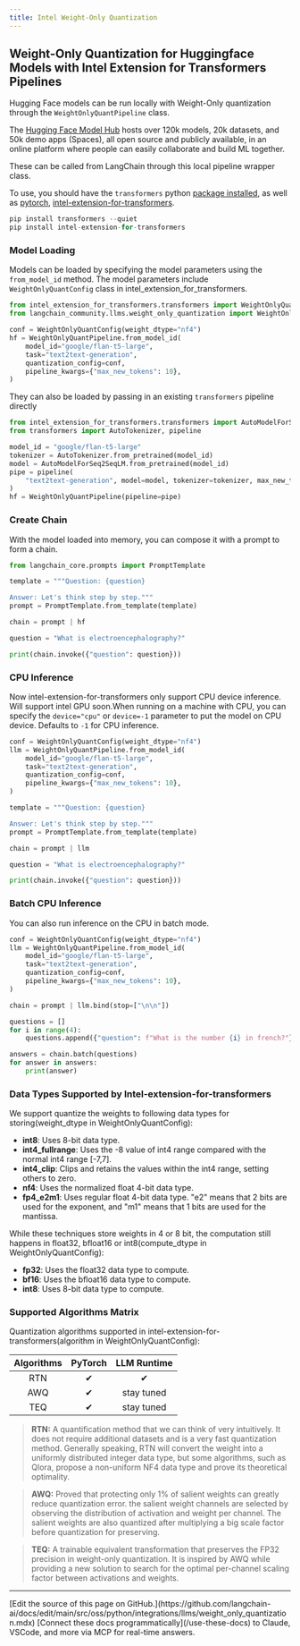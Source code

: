 ```yaml
---
title: Intel Weight-Only Quantization
---
```


## Weight-Only Quantization for Huggingface Models with Intel Extension for Transformers Pipelines

Hugging Face models can be run locally with Weight-Only quantization through the `WeightOnlyQuantPipeline` class.

The [Hugging Face Model Hub](https://huggingface.co/models) hosts over 120k models, 20k datasets, and 50k demo apps (Spaces), all open source and publicly available, in an online platform where people can easily collaborate and build ML together.

These can be called from LangChain through this local pipeline wrapper class.

To use, you should have the `transformers` python [package installed](https://pypi.org/project/transformers/), as well as [pytorch](https://pytorch.org/get-started/locally/), [intel-extension-for-transformers](https://github.com/intel/intel-extension-for-transformers).

```python
pip install transformers --quiet
pip install intel-extension-for-transformers
```

### Model Loading

Models can be loaded by specifying the model parameters using the `from_model_id` method. The model parameters include `WeightOnlyQuantConfig` class in intel_extension_for_transformers.

```python
from intel_extension_for_transformers.transformers import WeightOnlyQuantConfig
from langchain_community.llms.weight_only_quantization import WeightOnlyQuantPipeline

conf = WeightOnlyQuantConfig(weight_dtype="nf4")
hf = WeightOnlyQuantPipeline.from_model_id(
    model_id="google/flan-t5-large",
    task="text2text-generation",
    quantization_config=conf,
    pipeline_kwargs={"max_new_tokens": 10},
)
```

They can also be loaded by passing in an existing `transformers` pipeline directly

```python
from intel_extension_for_transformers.transformers import AutoModelForSeq2SeqLM
from transformers import AutoTokenizer, pipeline

model_id = "google/flan-t5-large"
tokenizer = AutoTokenizer.from_pretrained(model_id)
model = AutoModelForSeq2SeqLM.from_pretrained(model_id)
pipe = pipeline(
    "text2text-generation", model=model, tokenizer=tokenizer, max_new_tokens=10
)
hf = WeightOnlyQuantPipeline(pipeline=pipe)
```

### Create Chain

With the model loaded into memory, you can compose it with a prompt to
form a chain.

```python
from langchain_core.prompts import PromptTemplate

template = """Question: {question}

Answer: Let's think step by step."""
prompt = PromptTemplate.from_template(template)

chain = prompt | hf

question = "What is electroencephalography?"

print(chain.invoke({"question": question}))
```

### CPU Inference

Now intel-extension-for-transformers only support CPU device inference. Will support intel GPU soon.When running on a machine with CPU, you can specify the `device="cpu"` or `device=-1` parameter to put the model on CPU device.
Defaults to `-1` for CPU inference.

```python
conf = WeightOnlyQuantConfig(weight_dtype="nf4")
llm = WeightOnlyQuantPipeline.from_model_id(
    model_id="google/flan-t5-large",
    task="text2text-generation",
    quantization_config=conf,
    pipeline_kwargs={"max_new_tokens": 10},
)

template = """Question: {question}

Answer: Let's think step by step."""
prompt = PromptTemplate.from_template(template)

chain = prompt | llm

question = "What is electroencephalography?"

print(chain.invoke({"question": question}))
```

### Batch CPU Inference

You can also run inference on the CPU in batch mode.

```python
conf = WeightOnlyQuantConfig(weight_dtype="nf4")
llm = WeightOnlyQuantPipeline.from_model_id(
    model_id="google/flan-t5-large",
    task="text2text-generation",
    quantization_config=conf,
    pipeline_kwargs={"max_new_tokens": 10},
)

chain = prompt | llm.bind(stop=["\n\n"])

questions = []
for i in range(4):
    questions.append({"question": f"What is the number {i} in french?"})

answers = chain.batch(questions)
for answer in answers:
    print(answer)
```

### Data Types Supported by Intel-extension-for-transformers

We support quantize the weights to following data types for storing(weight_dtype in WeightOnlyQuantConfig):

* **int8**: Uses 8-bit data type.
* **int4_fullrange**: Uses the -8 value of int4 range compared with the normal int4 range [-7,7].
* **int4_clip**: Clips and retains the values within the int4 range, setting others to zero.
* **nf4**: Uses the normalized float 4-bit data type.
* **fp4_e2m1**: Uses regular float 4-bit data type. "e2" means that 2 bits are used for the exponent, and "m1" means that 1 bits are used for the mantissa.

While these techniques store weights in 4 or 8 bit, the computation still happens in float32, bfloat16 or int8(compute_dtype in WeightOnlyQuantConfig):

* **fp32**: Uses the float32 data type to compute.
* **bf16**: Uses the bfloat16 data type to compute.
* **int8**: Uses 8-bit data type to compute.

### Supported Algorithms Matrix

Quantization algorithms supported in intel-extension-for-transformers(algorithm in WeightOnlyQuantConfig):

| Algorithms |   PyTorch  |    LLM Runtime    |
|:--------------:|:----------:|:----------:|
|       RTN      |  &#10004;  |  &#10004;  |
|       AWQ      |  &#10004;  | stay tuned |
|      TEQ      | &#10004; | stay tuned |

> **RTN:** A quantification method that we can think of very intuitively. It does not require additional datasets and is a very fast quantization method. Generally speaking, RTN will convert the weight into a uniformly distributed integer data type, but some algorithms, such as Qlora, propose a non-uniform NF4 data type and prove its theoretical optimality.

> **AWQ:** Proved that protecting only 1% of salient weights can greatly reduce quantization error. the salient weight channels are selected by observing the distribution of activation and weight per channel. The salient weights are also quantized after multiplying a big scale factor before quantization for preserving.

> **TEQ:** A trainable equivalent transformation that preserves the FP32 precision in weight-only quantization. It is inspired by AWQ while providing a new solution to search for the optimal per-channel scaling factor between activations and weights.

---

<Callout icon="pen-to-square" iconType="regular">
    [Edit the source of this page on GitHub.](https://github.com/langchain-ai/docs/edit/main/src/oss/python/integrations/llms/weight_only_quantization.mdx)
</Callout>
<Tip icon="terminal" iconType="regular">
    [Connect these docs programmatically](/use-these-docs) to Claude, VSCode, and more via MCP for    real-time answers.
</Tip>

